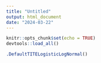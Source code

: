 ```yaml
---
title: "Untitled"
output: html_document
date: "2024-03-22"
---
```


```r
knitr::opts_chunk$set(echo = TRUE)
devtools::load_all()

.DefaultTITELogisticLogNormal()
```


